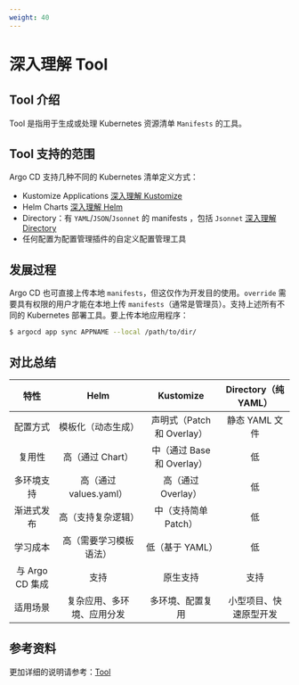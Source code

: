 ```yaml
---
weight: 40
---
```


# 深入理解 Tool

## Tool 介绍

Tool 是指用于生成或处理 Kubernetes 资源清单 `Manifests` 的工具。

## Tool 支持的范围

Argo CD 支持几种不同的 Kubernetes 清单定义方式：
- Kustomize Applications [深入理解 Kustomize](./concept_argocd_tool_kustomize.mdx)
- Helm Charts [深入理解 Helm](./concept_argocd_tool_helm.mdx)
- Directory：有 `YAML`/`JSON`/`Jsonnet` 的 manifests ，包括 `Jsonnet` [深入理解 Directory](./concept_argocd_tool_directory.mdx)
- 任何配置为配置管理插件的自定义配置管理工具

## 发展过程

Argo CD 也可直接上传本地 `manifests`，但这仅作为开发目的使用。`override` 需要具有权限的用户才能在本地上传 `manifests`（通常是管理员）。支持上述所有不同的 Kubernetes 部署工具。要上传本地应用程序：

```bash
$ argocd app sync APPNAME --local /path/to/dir/
```

## 对比总结

| 特性 | Helm | Kustomize | Directory（纯 YAML） |
|:---:|:---:|:---:|:---:|
| 配置方式 | 模板化（动态生成） | 声明式（Patch 和 Overlay） | 静态 YAML 文件 |
| 复用性 | 高（通过 Chart） | 中（通过 Base 和 Overlay） | 低 |
| 多环境支持 | 高（通过 values.yaml） | 高（通过 Overlay） | 低 |
| 渐进式发布 | 高（支持复杂逻辑） | 中（支持简单 Patch） | 低 |
| 学习成本 | 高（需要学习模板语法） | 低（基于 YAML） | 低 |
| 与 Argo CD 集成 | 支持 | 原生支持 | 支持 |
| 适用场景 | 复杂应用、多环境、应用分发 | 多环境、配置复用 | 小型项目、快速原型开发 |

## 参考资料

更加详细的说明请参考：[Tool](https://argo-cd.readthedocs.io/en/stable/user-guide/tool/)

